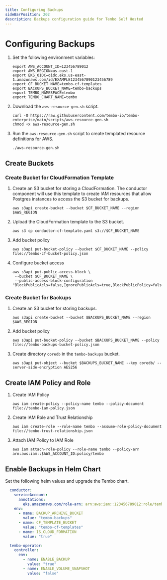 ```yaml
---
title: Configuring Backups
sideBarPosition: 202
description: Backups configuration guide for Tembo Self Hosted
---
```


# Configuring Backups

1. Set the following environment variables:
    ```shell
    export AWS_ACCOUNT_ID=123456789012
    export AWS_REGION=us-east-1
    export EKS_OIDC=oidc.eks.us-east-1.amazonaws.com/id/EXAMPLE1234567890123456789
    export CF_BUCKET_NAME=tembo-cf-templates
    export BACKUPS_BUCKET_NAME=tembo-backups
    export TEMBO_NAMESPACE=tembo
    export TEMBO_CHART_NAME=tembo
    ```
1. Download the `aws-resource-gen.sh` script.
    ```shell
    curl -O https://raw.githubusercontent.com/tembo-io/tembo-enterprise/main/scripts/aws-resource-gen.sh
    chmod +x aws-resource-gen.sh
    ```

1. Run the `aws-resource-gen.sh` script to create templated resource definitions for AWS.
    ```shell
    ./aws-resource-gen.sh
    ```

## Create Buckets

### Create Bucket for CloudFormation Template

1. Create an S3 bucket for storing a CloudFormation. The conductor component will use this template to create IAM resources
that allow Postgres instances to access the S3 bucket for backups.
    ```shell
    aws s3api create-bucket --bucket $CF_BUCKET_NAME --region $AWS_REGION
    ```

1. Upload the CloudFormation template to the S3 bucket.
    ```shell
    aws s3 cp conductor-cf-template.yaml s3://$CF_BUCKET_NAME
    ````

1. Add bucket policy
    ```shell
    aws s3api put-bucket-policy --bucket $CF_BUCKET_NAME --policy file://tembo-cf-bucket-policy.json
    ```

1. Configure bucket access
    ```shell
    aws s3api put-public-access-block \
     --bucket $CF_BUCKET_NAME \
     --public-access-block-configuration "BlockPublicAcls=false,IgnorePublicAcls=true,BlockPublicPolicy=false,RestrictPublicBuckets=false"
    ```


### Create Bucket for Backups
1. Create an S3 bucket for storing backups.
    ```shell
    aws s3api create-bucket --bucket $BACKUPS_BUCKET_NAME --region $AWS_REGION
    ```

1. Add bucket policy
    ```shell
    aws s3api put-bucket-policy --bucket $BACKUPS_BUCKET_NAME --policy file://tembo-backups-bucket-policy.json
    ```

1. Create directory `coredb` in the `tembo-backups` bucket.
    ```shell
    aws s3api put-object --bucket $BACKUPS_BUCKET_NAME --key coredb/ --server-side-encryption AES256
    ```


## Create IAM Policy and Role
1. Create IAM Policy
    ```shell
    aws iam create-policy --policy-name tembo --policy-document file://tembo-iam-policy.json
    ```

1. Create IAM Role and Trust Relationship
    ```shell
    aws iam create-role --role-name tembo --assume-role-policy-document file://tembo-trust-relationship.json
    ```

1. Attach IAM Policy to IAM Role
    ```shell
    aws iam attach-role-policy --role-name tembo --policy-arn arn:aws:iam::$AWS_ACCOUNT_ID:policy/tembo
    ```

## Enable Backups in Helm Chart
Set the following helm values and upgrade the Tembo chart.

```yaml
  conductor:
    serviceAccount:
      annotations:
        eks.amazonaws.com/role-arn: arn:aws:iam::123456789012:role/tembo
    env:
      - name: BACKUP_ARCHIVE_BUCKET
        value: "tembo-backups"
      - name: CF_TEMPLATE_BUCKET
        value: "tembo-cf-templates"
      - name: IS_CLOUD_FORMATION
        value: "true"
```

```yaml
  tembo-operator:
    controller:
      env:
        - name: ENABLE_BACKUP
          value: "true"
        - name: ENABLE_VOLUME_SNAPSHOT
          value: "false"
```